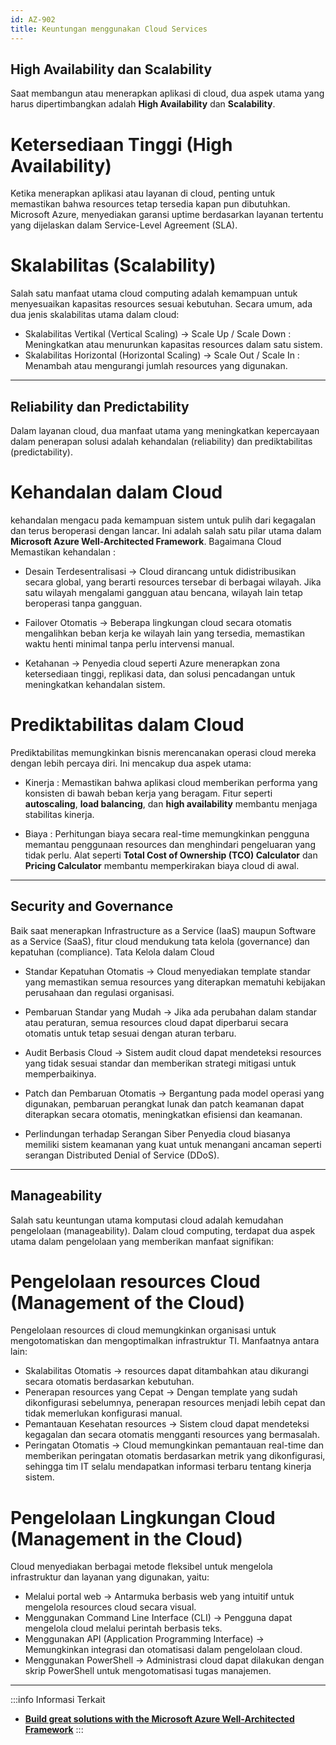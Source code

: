 ```yaml
---
id: AZ-902
title: Keuntungan menggunakan Cloud Services
---
```



## High Availability dan Scalability

Saat membangun atau menerapkan aplikasi di cloud, dua aspek utama yang harus dipertimbangkan adalah **High Availability** dan **Scalability**.
# Ketersediaan Tinggi (High Availability)
Ketika menerapkan aplikasi atau layanan di cloud, penting untuk memastikan bahwa resources tetap tersedia kapan pun dibutuhkan.
Microsoft Azure, menyediakan garansi uptime berdasarkan layanan tertentu yang dijelaskan dalam Service-Level Agreement (SLA).

# Skalabilitas (Scalability)
Salah satu manfaat utama cloud computing adalah kemampuan untuk menyesuaikan kapasitas resources sesuai kebutuhan.
Secara umum, ada dua jenis skalabilitas utama dalam cloud:
- Skalabilitas Vertikal (Vertical Scaling) → Scale Up / Scale Down : Meningkatkan atau menurunkan kapasitas resources dalam satu sistem.
- Skalabilitas Horizontal (Horizontal Scaling) → Scale Out / Scale In : Menambah atau mengurangi jumlah resources yang digunakan.

---------------------------------------------------------------------------------------------------------------------------------------------------

## Reliability dan Predictability
Dalam layanan cloud, dua manfaat utama yang meningkatkan kepercayaan dalam penerapan solusi adalah kehandalan (reliability) dan prediktabilitas (predictability).

# Kehandalan dalam Cloud
kehandalan mengacu pada kemampuan sistem untuk pulih dari kegagalan dan terus beroperasi dengan lancar. 
Ini adalah salah satu pilar utama dalam **Microsoft Azure Well-Architected Framework**.
Bagaimana Cloud Memastikan kehandalan : 

- Desain Terdesentralisasi → 
Cloud dirancang untuk didistribusikan secara global, yang berarti resources tersebar di berbagai wilayah. 
Jika satu wilayah mengalami gangguan atau bencana, wilayah lain tetap beroperasi tanpa gangguan.

- Failover Otomatis → Beberapa lingkungan cloud secara otomatis mengalihkan beban kerja ke wilayah lain yang tersedia, 
memastikan waktu henti minimal tanpa perlu intervensi manual.

- Ketahanan → Penyedia cloud seperti Azure menerapkan zona ketersediaan tinggi, replikasi data, dan solusi pencadangan untuk meningkatkan kehandalan sistem.

# Prediktabilitas dalam Cloud
Prediktabilitas memungkinkan bisnis merencanakan operasi cloud mereka dengan lebih percaya diri. Ini mencakup dua aspek utama:

- Kinerja :
Memastikan bahwa aplikasi cloud memberikan performa yang konsisten di bawah beban kerja yang beragam.
Fitur seperti **autoscaling**, **load balancing**, dan **high availability** membantu menjaga stabilitas kinerja.

- Biaya :
Perhitungan biaya secara real-time memungkinkan pengguna memantau penggunaan resources dan menghindari pengeluaran yang tidak perlu.
Alat seperti **Total Cost of Ownership (TCO) Calculator** dan **Pricing Calculator** membantu memperkirakan biaya cloud di awal.

---------------------------------------------------------------------------------------------------------------------------------------------------

## Security and Governance

Baik saat menerapkan Infrastructure as a Service (IaaS) maupun Software as a Service (SaaS), fitur cloud mendukung tata kelola (governance) dan kepatuhan (compliance).
Tata Kelola dalam Cloud

- Standar Kepatuhan Otomatis → Cloud menyediakan template standar yang memastikan semua resources yang diterapkan mematuhi kebijakan perusahaan dan regulasi organisasi.

- Pembaruan Standar yang Mudah → Jika ada perubahan dalam standar atau peraturan, 
semua resources cloud dapat diperbarui secara otomatis untuk tetap sesuai dengan aturan terbaru.

- Audit Berbasis Cloud → Sistem audit cloud dapat mendeteksi resources yang tidak sesuai standar dan memberikan strategi mitigasi untuk memperbaikinya.

- Patch dan Pembaruan Otomatis → Bergantung pada model operasi yang digunakan, 
pembaruan perangkat lunak dan patch keamanan dapat diterapkan secara otomatis, meningkatkan efisiensi dan keamanan.

- Perlindungan terhadap Serangan Siber
Penyedia cloud biasanya memiliki sistem keamanan yang kuat untuk menangani ancaman seperti serangan Distributed Denial of Service (DDoS).

---------------------------------------------------------------------------------------------------------------------------------------------------

## Manageability 

Salah satu keuntungan utama komputasi cloud adalah kemudahan pengelolaan (manageability). Dalam cloud computing, terdapat dua aspek utama dalam pengelolaan yang memberikan manfaat signifikan:

# Pengelolaan resources Cloud (Management of the Cloud)
Pengelolaan resources di cloud memungkinkan organisasi untuk mengotomatiskan dan mengoptimalkan infrastruktur TI. Manfaatnya antara lain:
- Skalabilitas Otomatis → resources dapat ditambahkan atau dikurangi secara otomatis berdasarkan kebutuhan.
- Penerapan resources yang Cepat → Dengan template yang sudah dikonfigurasi sebelumnya, penerapan resources menjadi lebih cepat dan tidak memerlukan konfigurasi manual.
- Pemantauan Kesehatan resources → Sistem cloud dapat mendeteksi kegagalan dan secara otomatis mengganti resources yang bermasalah.
- Peringatan Otomatis → Cloud memungkinkan pemantauan real-time dan memberikan peringatan otomatis berdasarkan metrik yang dikonfigurasi, 
sehingga tim IT selalu mendapatkan informasi terbaru tentang kinerja sistem.

# Pengelolaan Lingkungan Cloud (Management in the Cloud)

Cloud menyediakan berbagai metode fleksibel untuk mengelola infrastruktur dan layanan yang digunakan, yaitu:
- Melalui portal web → Antarmuka berbasis web yang intuitif untuk mengelola resources cloud secara visual.
- Menggunakan Command Line Interface (CLI) → Pengguna dapat mengelola cloud melalui perintah berbasis teks.
- Menggunakan API (Application Programming Interface) → Memungkinkan integrasi dan otomatisasi dalam pengelolaan cloud.
- Menggunakan PowerShell → Administrasi cloud dapat dilakukan dengan skrip PowerShell untuk mengotomatisasi tugas manajemen.

---------------------------------------------------------------------------------------------------------------------------------------------------

:::info Informasi Terkait
- [**Build great solutions with the Microsoft Azure Well-Architected Framework**](https://learn.microsoft.com/en-us/learn/paths/azure-well-architected-framework/)
:::

